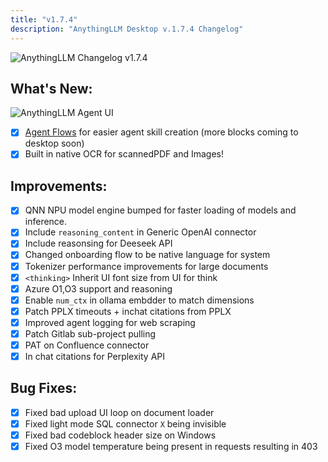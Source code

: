 ```yaml
---
title: "v1.7.4"
description: "AnythingLLM Desktop v.1.7.4 Changelog"
---
```



<style global jsx>{`
  img {
    aspect-ratio: 16/9;
    object-fit: fit;
    border-radius: 20px;
  }
`}</style>

<Image
  src="/images/product/changelog/header-image.png"
  height={1080}
  width={1920}
  quality={100}
  alt="AnythingLLM Changelog v1.7.4"
/>

## What's New:

<Image
  src="/images/agent-flows/flow-example.png"
  height={1080}
  width={1920}
  quality={100}
  alt="AnythingLLM Agent UI"
/>

- [x] [Agent Flows](/agent-flows/overview) for easier agent skill creation (more blocks coming to desktop soon)
- [x] Built in native OCR for scannedPDF and Images!

## Improvements:

- [x] QNN NPU model engine bumped for faster loading of models and inference.
- [x] Include `reasoning_content` in Generic OpenAI connector
- [x] Include reasonsing for Deeseek API
- [x] Changed onboarding flow to be native language for system
- [x] Tokenizer performance improvements for large documents
- [x] `<thinking>` Inherit UI font size from UI for think
- [x] Azure O1,O3 support and reasoning
- [x] Enable `num_ctx` in ollama embdder to match dimensions
- [x] Patch PPLX timeouts + inchat citations from PPLX
- [x] Improved agent logging for web scraping
- [x] Patch Gitlab sub-project pulling
- [x] PAT on Confluence connector
- [x] In chat citations for Perplexity API

## Bug Fixes:

- [x] Fixed bad upload UI loop on document loader
- [x] Fixed light mode SQL connector `X` being invisible
- [x] Fixed bad codeblock header size on Windows
- [x] Fixed O3 model temperature being present in requests resulting in 403
